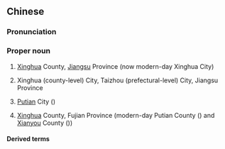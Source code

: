 {{also|兴化}}
==Chinese==
{{zh-forms|s=兴化}}
{{wikipedia|lang=zh}}

===Pronunciation===
{{zh-pron
|m=Xīnghuà
|c=hing1 faa3
|md=Hĭng-huá
|mn=Heng-hòa
|cat=pn
}}

===Proper noun===
{{zh-proper noun}}

# {{zh-div|縣}} {{lb|zh|historical}} [[Xinghua]] County, [[Jiangsu]] Province (now modern-day Xinghua City)
# {{zh-div|市}} Xinghua (county-level) City, Taizhou (prefectural-level) City, Jiangsu Province
# {{zh-div|市}} {{lb|zh|historical}} [[Putian]] City ({{zh-l|[[莆田]][[市]]}})
# {{zh-div|縣}} {{lb|zh|historical}} [[Xinghua]] County, Fujian Province (modern-day  Putian County ({{zh-l|[[莆田]][[縣]]}}) and [[Xianyou]] County ({{zh-l|[[仙遊]][[縣]]}}))

====Derived terms====
{{zh-der|興化語|興化話|興化方言|興化平話字}}